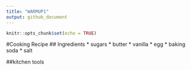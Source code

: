 ```yaml
---
title: "WARMUP1"
output: github_document
---
```


```r
knitr::opts_chunk$set(echo = TRUE)
```
#Cooking Recipe
## Ingredients
* sugars
* butter
* vanilla
* egg
* baking soda
* salt 

##kitchen tools

